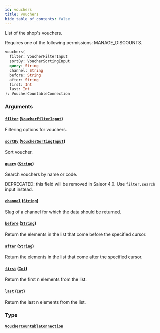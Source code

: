 ```yaml
---
id: vouchers
title: vouchers
hide_table_of_contents: false
---
```


List of the shop's vouchers.

Requires one of the following permissions: MANAGE_DISCOUNTS.

```graphql
vouchers(
  filter: VoucherFilterInput
  sortBy: VoucherSortingInput
  query: String
  channel: String
  before: String
  after: String
  first: Int
  last: Int
): VoucherCountableConnection
```

### Arguments

#### [`filter`](#) ([`VoucherFilterInput`](../../../developer/api-reference/inputs/voucher-filter-input))

Filtering options for vouchers.

#### [`sortBy`](#) ([`VoucherSortingInput`](../../../developer/api-reference/inputs/voucher-sorting-input))

Sort voucher.

#### [`query`](#) ([`String`](../../../developer/api-reference/scalars/string))

Search vouchers by name or code.

DEPRECATED: this field will be removed in Saleor 4.0. Use `filter.search` input instead.

#### [`channel`](#) ([`String`](../../../developer/api-reference/scalars/string))

Slug of a channel for which the data should be returned.

#### [`before`](#) ([`String`](../../../developer/api-reference/scalars/string))

Return the elements in the list that come before the specified cursor.

#### [`after`](#) ([`String`](../../../developer/api-reference/scalars/string))

Return the elements in the list that come after the specified cursor.

#### [`first`](#) ([`Int`](../../../developer/api-reference/scalars/int))

Return the first n elements from the list.

#### [`last`](#) ([`Int`](../../../developer/api-reference/scalars/int))

Return the last n elements from the list.

### Type

#### [`VoucherCountableConnection`](../../../developer/api-reference/objects/voucher-countable-connection)
